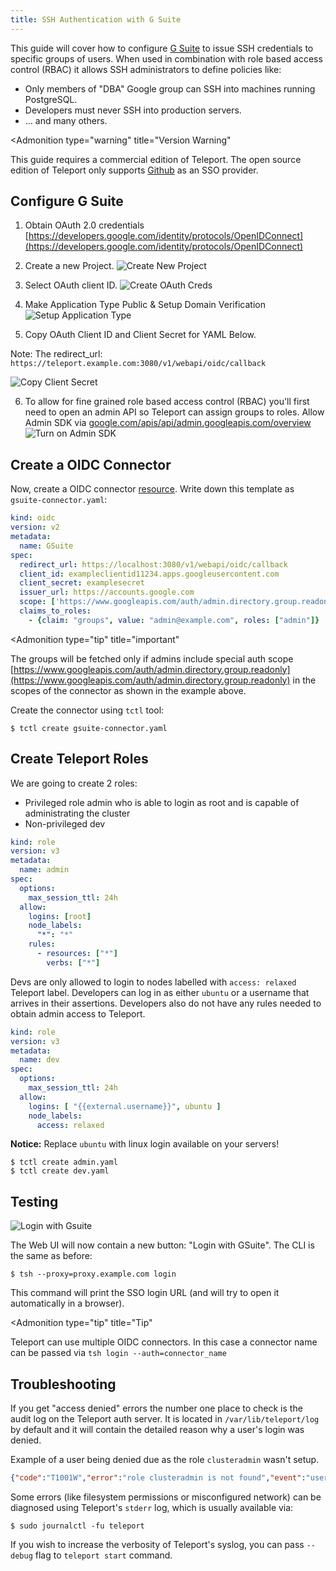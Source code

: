 ```yaml
---
title: SSH Authentication with G Suite
---
```


This guide will cover how to configure [G Suite](https://gsuite.google.com) to issue
SSH credentials to specific groups of users. When used in combination with role
based access control (RBAC) it allows SSH administrators to define policies
like:

- Only members of "DBA" Google group can SSH into machines running PostgreSQL.
- Developers must never SSH into production servers.
- ... and many others.

<Admonition
  type="warning"
  title="Version Warning"
>
  This guide requires a commercial edition of Teleport. The open source
  edition of Teleport only supports [Github](admin-guide.mdx#github-oauth-20) as
  an SSO provider.
</Admonition>

## Configure G Suite

1. Obtain OAuth 2.0 credentials  [https://developers.google.com/identity/protocols/OpenIDConnect](https://developers.google.com/identity/protocols/OpenIDConnect)

2. Create a new Project.
   ![Create New Project](../img/gsuite/gsuite-1-new-project.png)

3. Select OAuth client ID.
   ![Create OAuth Creds](../img/gsuite/gsuite-2-created-creds.png)

4. Make Application Type Public & Setup Domain Verification
   ![Setup Application Type](../img/gsuite/gsuite-3-oauth.png)

5. Copy OAuth Client ID and Client Secret for YAML Below.

Note: The redirect_url: `https://teleport.example.com:3080/v1/webapi/oidc/callback`

![Copy Client Secret](../img/gsuite/gsuite-5-copy-client-id.png)

6. To allow for fine grained role based access control (RBAC) you'll first need to
   open an admin API so Teleport can assign groups to roles. Allow Admin SDK via [google.com/apis/api/admin.googleapis.com/overview](https://console.developers.google.com/apis/api/admin.googleapis.com/overview)
   ![Turn on Admin SDK](../img/gsuite/gsuite-4-admin-sdk.png)

## Create a OIDC Connector

Now, create a OIDC connector [resource](admin-guide.mdx#resources).
Write down this template as `gsuite-connector.yaml`:

```yaml
kind: oidc
version: v2
metadata:
  name: GSuite
spec:
  redirect_url: https://localhost:3080/v1/webapi/oidc/callback
  client_id: exampleclientid11234.apps.googleusercontent.com
  client_secret: examplesecret
  issuer_url: https://accounts.google.com
  scope: ['https://www.googleapis.com/auth/admin.directory.group.readonly', 'openid', 'email']
  claims_to_roles:
    - {claim: "groups", value: "admin@example.com", roles: ["admin"]}
```

<Admonition
  type="tip"
  title="important"
>
  The groups will be fetched only if admins include special auth scope [https://www.googleapis.com/auth/admin.directory.group.readonly](https://www.googleapis.com/auth/admin.directory.group.readonly) in the scopes of the connector as shown in the example above.
</Admonition>

Create the connector using `tctl` tool:

```bsh
$ tctl create gsuite-connector.yaml
```

## Create Teleport Roles

We are going to create 2 roles:

- Privileged role admin who is able to login as root and is capable of administrating
  the cluster
- Non-privileged dev

```yaml
kind: role
version: v3
metadata:
  name: admin
spec:
  options:
    max_session_ttl: 24h
  allow:
    logins: [root]
    node_labels:
      "*": "*"
    rules:
      - resources: ["*"]
        verbs: ["*"]
```

Devs are only allowed to login to nodes labelled with `access: relaxed`
Teleport label. Developers can log in as either `ubuntu` or a username that
arrives in their assertions. Developers also do not have any rules needed to
obtain admin access to Teleport.

```yaml
kind: role
version: v3
metadata:
  name: dev
spec:
  options:
    max_session_ttl: 24h
  allow:
    logins: [ "{{external.username}}", ubuntu ]
    node_labels:
      access: relaxed
```

**Notice:** Replace `ubuntu` with linux login available on your servers!

```bsh
$ tctl create admin.yaml
$ tctl create dev.yaml
```

## Testing

![Login with Gsuite](../img/gsuite/gsuite-6-loginwithgsuite.png)

The Web UI will now contain a new button: "Login with GSuite". The CLI is
the same as before:

```bsh
$ tsh --proxy=proxy.example.com login
```

This command will print the SSO login URL (and will try to open it
automatically in a browser).

<Admonition
  type="tip"
  title="Tip"
>
  Teleport can use multiple OIDC connectors. In this case a connector name
  can be passed via `tsh login --auth=connector_name`
</Admonition>

## Troubleshooting

If you get "access denied" errors the number one place to check is the audit
log on the Teleport auth server. It is located in `/var/lib/teleport/log` by
default and it will contain the detailed reason why a user's login was denied.

Example of a user being denied due as the role `clusteradmin` wasn't setup.

```json
{"code":"T1001W","error":"role clusteradmin is not found","event":"user.login","method":"oidc","success":false,"time":"2019-06-15T19:38:07Z","uid":"cd9e45d0-b68c-43c3-87cf-73c4e0ec37e9"}
```

Some errors (like filesystem permissions or misconfigured network) can be
diagnosed using Teleport's `stderr` log, which is usually available via:

```bsh
$ sudo journalctl -fu teleport
```

If you wish to increase the verbosity of Teleport's syslog, you can pass
`--debug` flag to `teleport start` command.
